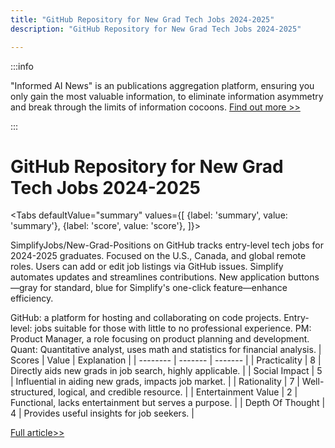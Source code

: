 ```yaml
---
title: "GitHub Repository for New Grad Tech Jobs 2024-2025"
description: "GitHub Repository for New Grad Tech Jobs 2024-2025"

---
```



:::info

"Informed AI News" is an publications aggregation platform, ensuring you only gain the most valuable information, to eliminate information asymmetry and break through the limits of information cocoons.  [Find out more >>](/)

:::

# GitHub Repository for New Grad Tech Jobs 2024-2025


<Tabs
	defaultValue="summary"
	values={[
	{label: 'summary', value: 'summary'},
	{label: 'score', value: 'score'},
]}>
<TabItem value="summary">


SimplifyJobs/New-Grad-Positions on GitHub tracks entry-level tech jobs for 2024-2025 graduates. Focused on the U.S., Canada, and global remote roles. Users can add or edit job listings via GitHub issues. Simplify automates updates and streamlines contributions. New application buttons—gray for standard, blue for Simplify's one-click feature—enhance efficiency.

GitHub: a platform for hosting and collaborating on code projects.
Entry-level: jobs suitable for those with little to no professional experience.
PM: Product Manager, a role focusing on product planning and development.
Quant: Quantitative analyst, uses math and statistics for financial analysis.
</TabItem>
<TabItem value="score">
	| Scores     | Value   | Explanation |
	| -------- | ------- | ------- |
	| Practicality  | 8    | Directly aids new grads in job search, highly applicable.    |
	| Social Impact | 5     | Influential in aiding new grads, impacts job market.    |
	| Rationality    | 7    | Well-structured, logical, and credible resource.    |
	| Entertainment Value    | 2    | Functional, lacks entertainment but serves a purpose.    |
	| Depth Of Thought    | 4    | Provides useful insights for job seekers.    |
</TabItem>
</Tabs>

[Full article>>](https://github.com/SimplifyJobs/New-Grad-Positions)

